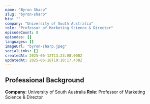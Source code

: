 ```yaml
---
name: "Byron Sharp"
slug: "byron-sharp"
bio: ""
company: "University of South Australia"
role: "Professor of Marketing Science & Director"
episodeCount: 0
episodes: []
languages: []
imageUrl: "byron-sharp.jpeg"
socialLinks: []
createdAt: 2025-06-12T13:23:08.000Z
updatedAt: 2025-06-18T19:10:17.438Z
---
```


## Professional Background

**Company**: University of South Australia
**Role**: Professor of Marketing Science & Director
